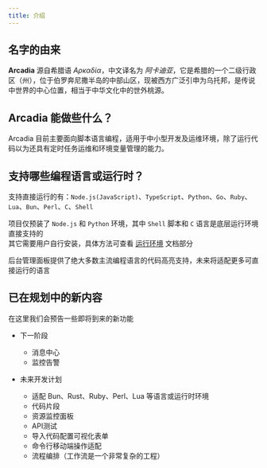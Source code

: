```yaml
---
title: 介绍
---
```


## 名字的由来

__Arcadia__ <Pronounce/> 源自希腊语 _Αρκαδία_，中文译名为 _阿卡迪亚_，它是希腊的一个二级行政区（州），位于伯罗奔尼撒半岛的中部山区，现被西方广泛引申为乌托邦，是传说中世界的中心位置，相当于中华文化中的世外桃源。

## Arcadia 能做些什么？

Arcadia 目前主要面向脚本语言编程，适用于中小型开发及运维环境，除了运行代码以为还具有定时任务运维和环境变量管理的能力。

## 支持哪些编程语言或运行时？

支持直接运行的有：`Node.js(JavaScript)`、`TypeScript`、`Python`、`Go`、`Ruby`、`Lua`、`Bun`、`Perl`、`C`、`Shell`

项目仅预装了 `Node.js` 和 `Python` 环境，其中 `Shell` 脚本和 `C` 语言是底层运行环境直接支持的  
其它需要用户自行安装，具体方法可查看 [运行环境](/docs/start/environment) 文档部分

后台管理面板提供了绝大多数主流编程语言的代码高亮支持，未来将适配更多可直接运行的语言

## 已在规划中的新内容

在这里我们会预告一些即将到来的新功能

- 下一阶段
    - 消息中心
    - 监控告警

- 未来开发计划
    - 适配 Bun、Rust、Ruby、Perl、Lua 等语言或运行时环境
    - 代码片段
    - 资源监控面板
    - API测试
    - 导入代码配置可视化表单
    - 命令行移动端操作适配
    - 流程编排（工作流是一个非常复杂的工程）
